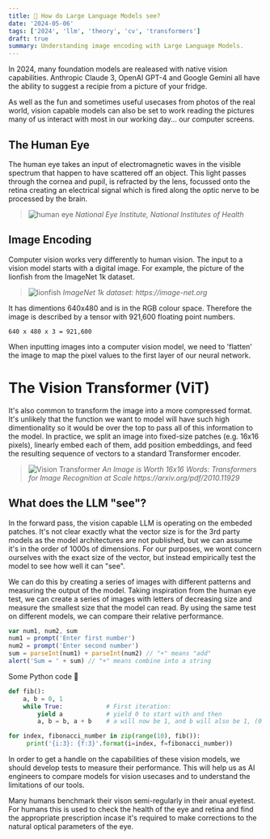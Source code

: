 ```yaml
---
title: 👀 How do Large Language Models see?
date: '2024-05-06'
tags: ['2024', 'llm', 'theory', 'cv', 'transformers']
draft: true
summary: Understanding image encoding with Large Language Models.
---
```


In 2024, many foundation models are realeased with native vision capabilities.
Anthropic Claude 3, OpenAI GPT-4 and Google Gemini all have the ability to suggest a recipie from a picture of your fridge.

As well as the fun and sometimes useful usecases from photos of the real world, vision
capable models can also be set to work reading the pictures many of us interact with most in our working day...
our computer screens.

## The Human Eye

The human eye takes an input of electromagnetic waves in the visible spectrum that happen to have scattered off an object.
This light passes through the cornea and pupil, is refracted by the lens, focussed onto the retina creating an electrical
signal which is fired along the optic nerve to be processed by the brain.

> <Image alt="human eye" src="/static/images/human-eye.jpg" width={346} height={346} />
> <cite>National Eye Institute, National Institutes of Health</cite>

## Image Encoding

Computer vision works very differently to human vision.
The input to a vision model starts with a digital image.
For example, the picture of the lionfish from the ImageNet 1k dataset.

> <Image alt="lionfish" src="/static/images/lionfish.jpg" width={346} height={346} />
> <cite>ImageNet 1k dataset: https://image-net.org</cite>

It has dimentions 640x480 and is in the RGB colour space.
Therefore the image is described by a tensor with 921,600 floating point numbers.

```
640 x 480 x 3 = 921,600
```

When inputting images into a computer vision model, we need to 'flatten' the image to map the pixel values to
the first layer of our neural network.

# The Vision Transformer (ViT)

It's also common to transform the image into a more compressed format.
It's unlikely that the function we want to model will have such high dimentionality so it would be
over the top to pass all of this information to the model. In practice, we split an image into fixed-size patches (e.g. 16x16 pixels),
linearly embed each of them, add position embeddings, and feed the resulting sequence of vectors to a standard Transformer
encoder.

> <Image alt="Vision Transformer" src="/static/images/vit.png" width={648} height={648} />
> <cite>
>   An Image is Worth 16x16 Words: Transformers for Image Recognition at Scale
>   https://arxiv.org/pdf/2010.11929
> </cite>

## What does the LLM "see"?

In the forward pass, the vision capable LLM is operating on the embeded patches. It's not clear exactly what the vector size is
for the 3rd party models as the model architectures are not published, but we can assume it's in the order of 1000s of dimensions.
For our purposes, we wont concern ourselves with the exact size of the vector, but instead empirically test the model to see how well it can "see".

We can do this by creating a series of images with different patterns and measuring the output of the model.
Taking inspiration from the human eye test, we can create a series of images with letters of decreasing size
and measure the smallest size that the model can read. By using the same test on different models, we can compare their relative performance.

```javascript
var num1, num2, sum
num1 = prompt('Enter first number')
num2 = prompt('Enter second number')
sum = parseInt(num1) + parseInt(num2) // "+" means "add"
alert('Sum = ' + sum) // "+" means combine into a string
```

Some Python code 🐍

```python
def fib():
    a, b = 0, 1
    while True:            # First iteration:
        yield a            # yield 0 to start with and then
        a, b = b, a + b    # a will now be 1, and b will also be 1, (0 + 1)

for index, fibonacci_number in zip(range(10), fib()):
     print('{i:3}: {f:3}'.format(i=index, f=fibonacci_number))
```

In order to get a handle on the capabilities of these vision models, we should develop
tests to measure their performance. This will help us as AI engineers to compare models for
vision usecases and to understand the limitations of our tools.

Many humans benchmark their vison semi-regularly in their anual eyetest.
For humans this is used to check the health of the eye and retina
and find the appropriate prescription incase it's required to make corrections to the natural optical
parameters of the eye.

